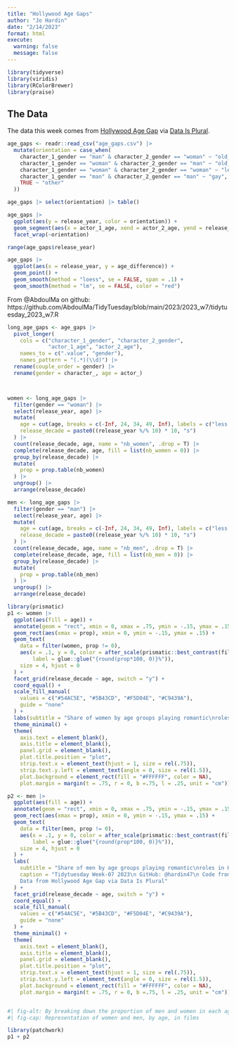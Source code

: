```yaml
---
title: "Hollywood Age Gaps"
author: "Jo Hardin"
date: "2/14/2023"
format: html
execute:
  warning: false
  message: false
---
```


```r
library(tidyverse)
library(viridis)
library(RColorBrewer)
library(praise)
```

## The Data

The data this week comes from [Hollywood Age Gap](https://hollywoodagegap.com/) via [Data Is Plural](https://www.data-is-plural.com/archive/2018-02-07-edition/).

```r
age_gaps <- readr::read_csv("age_gaps.csv") |>
  mutate(orientation = case_when(
    character_1_gender == "man" & character_2_gender == "woman" ~ "old_man",
    character_1_gender == "woman" & character_2_gender == "man" ~ "old_woman",
    character_1_gender == "woman" & character_2_gender == "woman" ~ "lesbian",
    character_1_gender == "man" & character_2_gender == "man" ~ "gay",
    TRUE ~ "other"
  ))

age_gaps |> select(orientation) |> table()
```


```r
age_gaps |>
  ggplot(aes(y = release_year, color = orientation)) + 
  geom_segment(aes(x = actor_1_age, xend = actor_2_age, yend = release_year)) + 
  facet_wrap(~orientation)
```

```r
range(age_gaps$release_year)
```


```r
age_gaps |>
  ggplot(aes(x = release_year, y = age_difference)) + 
  geom_point() + 
  geom_smooth(method = "loess", se = FALSE, span = .1) +
  geom_smooth(method = "lm", se = FALSE, color = "red")

```


From @AbdoulMa on github: https://github.com/AbdoulMa/TidyTuesday/blob/main/2023/2023_w7/tidytuesday_2023_w7.R

```r
long_age_gaps <- age_gaps |>
  pivot_longer(
    cols = c("character_1_gender", "character_2_gender",
             "actor_1_age", "actor_2_age"),
    names_to = c(".value", "gender"),
    names_pattern = "(.*)(\\d)") |>
  rename(couple_order = gender) |>
  rename(gender = character_, age = actor_)



women <- long_age_gaps |>
  filter(gender == "woman") |>
  select(release_year, age) |>
  mutate(
    age = cut(age, breaks = c(-Inf, 24, 34, 49, Inf), labels = c("less than 25", "25 to 34", "35 to 49", "50 or more"), include.lowest = T),
    release_decade = paste0((release_year %/% 10) * 10, "s")
  ) |>
  count(release_decade, age, name = "nb_women", .drop = T) |>
  complete(release_decade, age, fill = list(nb_women = 0)) |>
  group_by(release_decade) |>
  mutate(
    prop = prop.table(nb_women)
  ) |>
  ungroup() |>
  arrange(release_decade)

men <- long_age_gaps |>
  filter(gender == "man") |>
  select(release_year, age) |>
  mutate(
    age = cut(age, breaks = c(-Inf, 24, 34, 49, Inf), labels = c("less than 25", "25 to 34", "35 to 49", "50 or more"), include.lowest = T),
    release_decade = paste0((release_year %/% 10) * 10, "s")
  ) |>
  count(release_decade, age, name = "nb_men", .drop = T) |>
  complete(release_decade, age, fill = list(nb_men = 0)) |>
  group_by(release_decade) |>
  mutate(
    prop = prop.table(nb_men)
  ) |>
  ungroup() |>
  arrange(release_decade)
```



```r
library(prismatic)
p1 <- women |>
  ggplot(aes(fill = age)) +
  annotate(geom = "rect", xmin = 0, xmax = .75, ymin = -.15, ymax = .15, fill = "#cecece", alpha = .75) +
  geom_rect(aes(xmax = prop), xmin = 0, ymin = -.15, ymax = .15) +
  geom_text(
    data = filter(women, prop != 0), 
    aes(x = .1, y = 0, color = after_scale(prismatic::best_contrast(fill)), 
        label = glue::glue("{round(prop*100, 0)}%")), 
    size = 4, hjust = 0
  ) +
  facet_grid(release_decade ~ age, switch = "y") +
  coord_equal() +
  scale_fill_manual(
    values = c("#54AC5E", "#5B43CD", "#F5D04E", "#C9439A"),
    guide = "none"
  ) +
  labs(subtitle = "Share of women by age groups playing romantic\nroles in Hollywood between 1935 & 2022") +
  theme_minimal() +
  theme(
    axis.text = element_blank(),
    axis.title = element_blank(),
    panel.grid = element_blank(),
    plot.title.position = "plot",
    strip.text.x = element_text(hjust = 1, size = rel(.75)),
    strip.text.y.left = element_text(angle = 0, size = rel(1.5)),
    plot.background = element_rect(fill = "#FFFFFF", color = NA),
    plot.margin = margin(t = .75, r = 0, b =.75, l = .25, unit = "cm"))


```


```r
p2 <- men |>
  ggplot(aes(fill = age)) +
  annotate(geom = "rect", xmin = 0, xmax = .75, ymin = -.15, ymax = .15, fill = "#cecece", alpha = .75) +
  geom_rect(aes(xmax = prop), xmin = 0, ymin = -.15, ymax = .15) +
  geom_text(
    data = filter(men, prop != 0), 
    aes(x = .1, y = 0, color = after_scale(prismatic::best_contrast(fill)), 
        label = glue::glue("{round(prop*100, 0)}%")), 
    size = 4, hjust = 0
  ) +
  labs(
    subtitle = "Share of men by age groups playing romantic\nroles in Hollywood between 1935 & 2022",
    caption = "Tidytuesday Week-07 2023\n GitHub: @hardin47\n Code from: Abdoul ISSA BIDA\n
    Data from Hollywood Age Gap via Data Is Plural"
  ) +
  facet_grid(release_decade ~ age, switch = "y") +
  coord_equal() +
  scale_fill_manual(
    values = c("#54AC5E", "#5B43CD", "#F5D04E", "#C9439A"),
    guide = "none"
  ) +
  theme_minimal() +
  theme(
    axis.text = element_blank(),
    axis.title = element_blank(),
    panel.grid = element_blank(),
    plot.title.position = "plot",
    strip.text.x = element_text(hjust = 1, size = rel(.75)),
    strip.text.y.left = element_text(angle = 0, size = rel(1.5)),
    plot.background = element_rect(fill = "#FFFFFF", color = NA),
    plot.margin = margin(t = .75, r = 0, b =.75, l = .25, unit = "cm"))



```
```r
#| fig-alt: By breaking down the proportion of men and women in each age category, by decade, we see that male love interests have consistently been 35 to 49 years old with most of the rest being 50 years old or older.  Women, on the other hand, have been primarily 25 to 34 years old, only recently become more heavily represented by acors in their 40s and 50s.
#| fig-cap: Representation of women and men, by age, in films

library(patchwork)
p1 + p2

```



